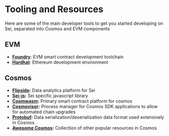 # Tooling and Resources

Here are some of the main developer tools to get you started developing on Sei, separated into Cosmos and EVM components

## EVM

- **[Foundry](https://getfoundry.sh/)**: EVM smart contract development toolchain
- **[Hardhat](https://hardhat.org/)**: Ethereum development environment

## Cosmos

- **[Flipside](https://flipsidecrypto.xyz/):** Data analytics platform for Sei
- **[Sei-js](https://www.npmjs.com/package/@sei-js/core):** Sei specific javascript library
- **[Cosmwasm](https://docs.cosmwasm.com/docs/):** Primary smart contract platform for cosmos
- **[Cosmovisor](https://docs.cosmos.network/main/build/tooling/cosmovisor):** Process manager for Cosmos SDK
  applications to allow for automated chain upgrades
- **[Protobuf](https://protobuf.dev/):** Data serialization/deserialization data format used extensively in Cosmos
- **[Awesome Cosmos](https://github.com/cosmos/awesome-cosmos):** Collection of other popular resources in Cosmos
